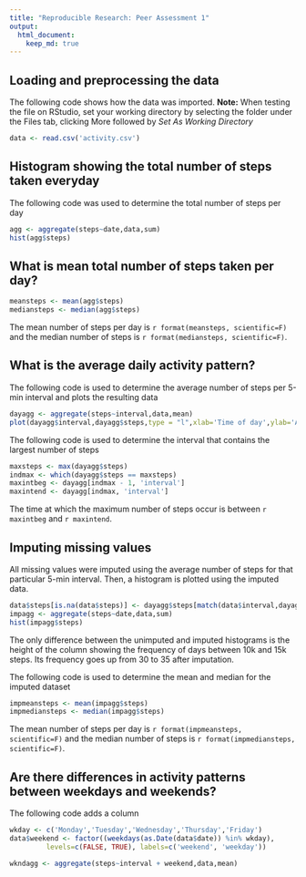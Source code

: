 ```yaml
---
title: "Reproducible Research: Peer Assessment 1"
output: 
  html_document:
    keep_md: true
---
```



## Loading and preprocessing the data
The following code shows how the data was imported.
**Note:** When testing the file on RStudio, set your working directory by selecting the folder under the Files tab, clicking More followed by *Set As Working Directory*
```r
data <- read.csv('activity.csv')
```

## Histogram showing the total number of steps taken everyday
The following code was used to determine the total number of steps per day
```r
agg <- aggregate(steps~date,data,sum)
hist(agg$steps)
```

## What is mean total number of steps taken per day?
```r
meansteps <- mean(agg$steps)
mediansteps <- median(agg$steps)
```
The mean number of steps per day is `r format(meansteps, scientific=F)` and the median number of steps is `r format(mediansteps, scientific=F)`.  

## What is the average daily activity pattern?
The following code is used to determine the average number of steps per 5-min interval and plots the resulting data
```r
dayagg <- aggregate(steps~interval,data,mean)
plot(dayagg$interval,dayagg$steps,type = "l",xlab='Time of day',ylab='Average number of steps', main='Average daily number of steps per 5-min interval')
```
The following code is used to determine the interval that contains the largest number of steps
```r
maxsteps <- max(dayagg$steps)
indmax <- which(dayagg$steps == maxsteps)
maxintbeg <- dayagg[indmax - 1, 'interval']
maxintend <- dayagg[indmax, 'interval']
```
The time at which the maximum number of steps occur is between `r maxintbeg` and `r maxintend`. 

## Imputing missing values
All missing values were imputed using the average number of steps for that particular 5-min interval. Then, a histogram is plotted using the imputed data. 
```r
data$steps[is.na(data$steps)] <- dayagg$steps[match(data$interval,dayagg$interval)][which(is.na(data$steps))]
impagg <- aggregate(steps~date,data,sum)
hist(impagg$steps)
```

The only difference between the unimputed and imputed histograms is the height of the column showing the frequency of days between 10k and 15k steps. Its frequency goes up from 30 to 35 after imputation.

The following code is used to determine the mean and median for the imputed dataset
```r
impmeansteps <- mean(impagg$steps)
impmediansteps <- median(impagg$steps)
```

The mean number of steps per day is `r format(impmeansteps, scientific=F)` and the median number of steps is `r format(impmediansteps, scientific=F)`.

## Are there differences in activity patterns between weekdays and weekends?
The following code adds a column 
```r
wkday <- c('Monday','Tuesday','Wednesday','Thursday','Friday')
data$weekend <- factor((weekdays(as.Date(data$date)) %in% wkday), 
         levels=c(FALSE, TRUE), labels=c('weekend', 'weekday'))

wkndagg <- aggregate(steps~interval + weekend,data,mean)
```